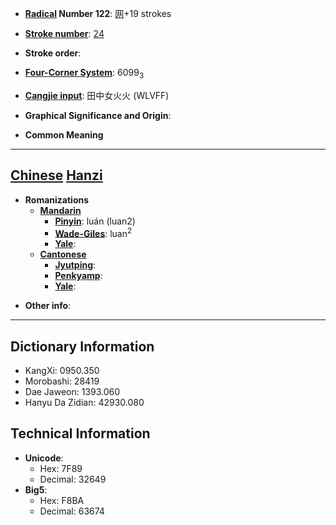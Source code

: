 * '''[[Wiktionary:Chinese radical index| Radical]] Number 122''': [[Wiktionary:Chinese radical index 网|网]]+19 strokes

* '''[[Wiktionary:Chinese total strokes index|Stroke number]]''': [[Wiktionary:Chinese total strokes index 24|24]]

* '''Stroke order''': 

* '''[[Wiktionary:Chinese four corner index|Four-Corner System]]''': 6099<sub>3</sub>

* '''[[Wiktionary:Chinese Cangjie index|Cangjie input]]''': 田中女火火 (WLVFF)

* '''Graphical Significance and Origin''': 

* '''Common Meaning'''

----

== [[Chinese]] [[Hanzi]] ==

* '''Romanizations'''
** '''[[Mandarin]]'''
*** '''[[Pinyin]]''': luán (luan2)
*** '''[[Wade-Giles]]''': luan<sup>2</sup>
*** '''[[Yale]]''': 
** '''[[Cantonese]]'''
*** '''[[Jyutping]]''':
*** '''[[Penkyamp]]''': 
*** '''[[Yale]]''': 

* '''Other info''': 

----

== Dictionary Information ==

* KangXi: 0950.350
* Morobashi: 28419
* Dae Jaweon: 1393.060
* Hanyu Da Zidian: 42930.080

== Technical Information ==

* '''Unicode''':
** Hex: 7F89
** Decimal: 32649
* '''Big5''':
** Hex: F8BA
** Decimal: 63674